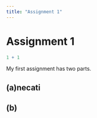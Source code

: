 ```yaml
---
title: "Assignment 1"
---
```


# Assignment 1

```r
1 + 1
```

My first assignment has two parts.

## (a)necati

## (b)
